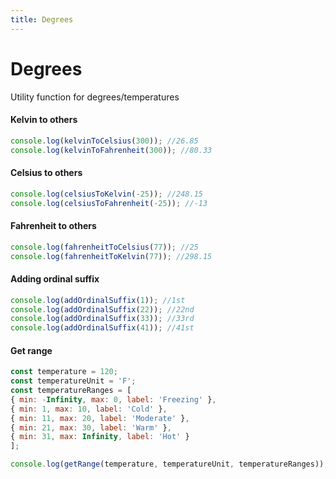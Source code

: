 ```yaml
---
title: Degrees
---
```



# Degrees

Utility function for degrees/temperatures

#### Kelvin to others

```js
console.log(kelvinToCelsius(300)); //26.85
console.log(kelvinToFahrenheit(300)); //80.33
```

#### Celsius to others

```js
console.log(celsiusToKelvin(-25)); //248.15
console.log(celsiusToFahrenheit(-25)); //-13
```

#### Fahrenheit to others

```js
console.log(fahrenheitToCelsius(77)); //25
console.log(fahrenheitToKelvin(77)); //298.15
```

#### Adding ordinal suffix

```js
console.log(addOrdinalSuffix(1)); //1st
console.log(addOrdinalSuffix(22)); //22nd
console.log(addOrdinalSuffix(33)); //33rd
console.log(addOrdinalSuffix(41)); //41st
```

#### Get range

```js
const temperature = 120;
const temperatureUnit = 'F';
const temperatureRanges = [
{ min: -Infinity, max: 0, label: 'Freezing' },
{ min: 1, max: 10, label: 'Cold' },
{ min: 11, max: 20, label: 'Moderate' },
{ min: 21, max: 30, label: 'Warm' },
{ min: 31, max: Infinity, label: 'Hot' }
];

console.log(getRange(temperature, temperatureUnit, temperatureRanges)); //Hot
```